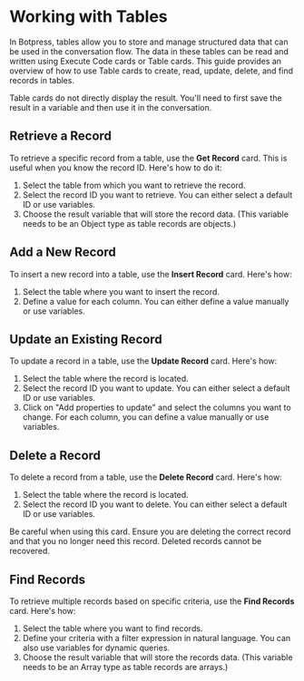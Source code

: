 
# Working with Tables
In Botpress, tables allow you to store and manage structured data that can be used in the conversation flow. The data in these tables can be read and written using Execute Code cards or Table cards. This guide provides an overview of how to use Table cards to create, read, update, delete, and find records in tables.

<Callout type="info">
  Table cards do not directly display the result. You'll need to first save the result in a variable and then use it in the conversation.
</Callout>

## Retrieve a Record

To retrieve a specific record from a table, use the **Get Record** card. This is useful when you know the record ID. Here's how to do it:

1. Select the table from which you want to retrieve the record.
2. Select the record ID you want to retrieve. You can either select a default ID or use variables.
3. Choose the result variable that will store the record data. (This variable needs to be an Object type as table records are objects.)

## Add a New Record

To insert a new record into a table, use the **Insert Record** card. Here's how:

1. Select the table where you want to insert the record.
2. Define a value for each column. You can either define a value manually or use variables.

## Update an Existing Record

To update a record in a table, use the **Update Record** card. Here's how:

1. Select the table where the record is located.
2. Select the record ID you want to update. You can either select a default ID or use variables.
3. Click on "Add properties to update" and select the columns you want to change. For each column, you can define a value manually or use variables.

## Delete a Record

To delete a record from a table, use the **Delete Record** card. Here's how:

1. Select the table where the record is located.
2. Select the record ID you want to delete. You can either select a default ID or use variables.

<Callout type="warning">
 Be careful when using this card. Ensure you are deleting the correct record and that you no longer need this record. Deleted records cannot be recovered.
</Callout>

## Find Records

To retrieve multiple records based on specific criteria, use the **Find Records** card. Here's how:

1. Select the table where you want to find records.
2. Define your criteria with a filter expression in natural language. You can also use variables for dynamic queries.
3. Choose the result variable that will store the records data. (This variable needs to be an Array type as table records are arrays.)
